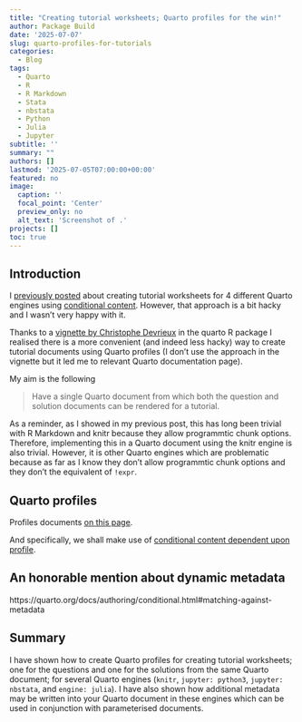 ```yaml
---
title: "Creating tutorial worksheets; Quarto profiles for the win!"
author: Package Build
date: '2025-07-07'
slug: quarto-profiles-for-tutorials
categories:
  - Blog
tags:
  - Quarto
  - R
  - R Markdown
  - Stata
  - nbstata
  - Python
  - Julia
  - Jupyter
subtitle: ''
summary: ""
authors: []
lastmod: '2025-07-05T07:00:00+00:00'
featured: no
image:
  caption: ''
  focal_point: 'Center'
  preview_only: no
  alt_text: 'Screenshot of .'
projects: []
toc: true
---
```


## Introduction

I [previously posted](https://remlapmot.github.io/post/2025/quarto-conditional-content/) about creating tutorial worksheets for 4 different Quarto engines using [conditional content](https://quarto.org/docs/authoring/conditional.html). However, that approach is a bit hacky and I wasn't very happy with it.

Thanks to a [vignette by Christophe Devrieux](https://quarto-dev.github.io/quarto-r/articles/dynamic-metadata.html) in the quarto R package I realised there is a more convenient (and indeed less hacky) way to create tutorial documents using Quarto profiles (I don't use the approach in the vignette but it led me to relevant Quarto documentation page).

My aim is the following

> Have a single Quarto document from which both the question and solution documents can be rendered for a tutorial.

As a reminder, as I showed in my previous post, this has long been trivial with R Markdown and knitr because they allow programmtic chunk options. Therefore, implementing this in a Quarto document using the knitr engine is also trivial. However, it is other Quarto engines which are problematic because as far as I know they don't allow programmtic chunk options and they don't the equivalent of `!expr`.

## Quarto profiles

Profiles documents [on this page](https://quarto.org/docs/projects/profiles.html).

And specifically, we shall make use of [conditional content dependent upon profile](https://quarto.org/docs/projects/profiles.html#profile-content).


## An honorable mention about dynamic metadata

https://quarto.org/docs/authoring/conditional.html#matching-against-metadata

## Summary

I have shown how to create Quarto profiles for creating tutorial worksheets; one for the questions and one for the solutions from the same Quarto document; for several Quarto engines (`knitr`, `jupyter: python3`, `jupyter: nbstata`, and `engine: julia`). I have also shown how additional metadata may be written into your Quarto document in these engines which can be used in conjunction with parameterised documents.
